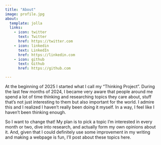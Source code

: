 ```yaml
---
title: "About"
image: profile.jpg
about:
  template: jolla
  links:
    - icon: twitter
      text: Twitter
      href: https://twitter.com
    - icon: linkedin
      text: LinkedIn
      href: https://linkedin.com
    - icon: github
      text: Github
      href: https://github.com

---
```


At the beginning of 2025 I started what I call my "Thinking Project". During the last few months of 2024, I became very aware that people around me spend a lot of time thinking and researching topics they care about, stuff that's not just interesting to them but also important for the world. I admire this and I realized I haven't really been doing it myself. In a way, I feel like I haven't been thinking enough.


So I want to change that! My plan is to pick a topic I'm interested in every month or two, dive into research, and actually form my own opinions about it. And, given that I could definitely use some improvement in my writing and making a webpage is fun, I'll post about these topics here.

